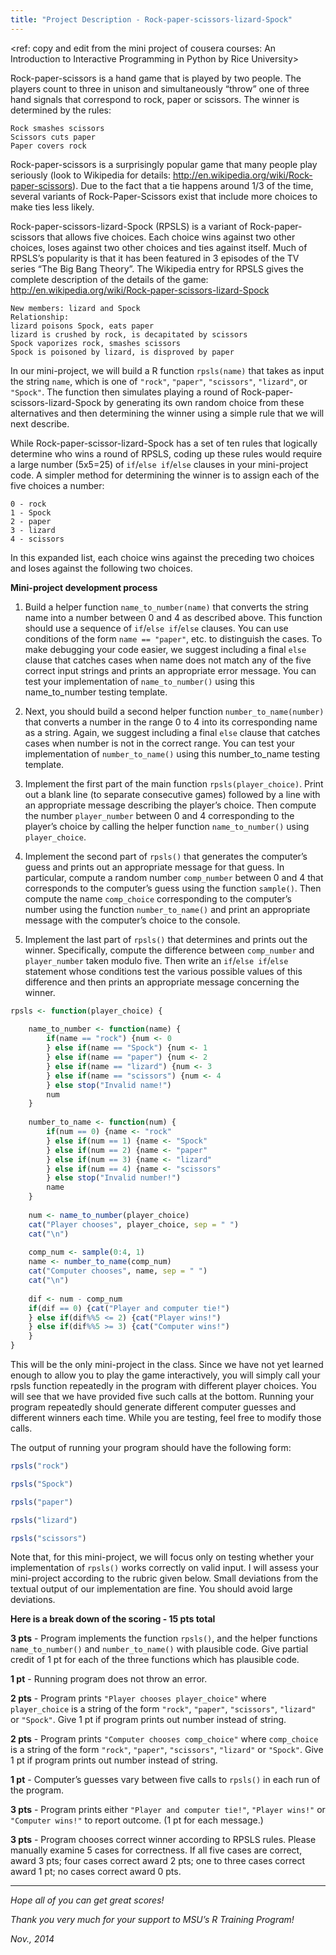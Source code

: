 ```yaml
---
title: "Project Description - Rock-paper-scissors-lizard-Spock"
---
```

<ref: copy and edit from the mini project of cousera courses: An Introduction to Interactive Programming in Python by Rice University>

Rock-paper-scissors is a hand game that is played by two people. The players count to three in unison and simultaneously "throw" one of three hand signals that correspond to rock, paper or scissors. The winner is determined by the rules:

    Rock smashes scissors
	Scissors cuts paper
	Paper covers rock

Rock-paper-scissors is a surprisingly popular game that many people play seriously (look to Wikipedia for details: <http://en.wikipedia.org/wiki/Rock-paper-scissors>). Due to the fact that a tie happens around 1/3 of the time, several variants of Rock-Paper-Scissors exist that include more choices to make ties less likely.

Rock-paper-scissors-lizard-Spock (RPSLS) is a variant of Rock-paper-scissors that allows five choices. Each choice wins against two other choices, loses against two other choices and ties against itself. Much of RPSLS's popularity is that it has been featured in 3 episodes of the TV series "The Big Bang Theory". The Wikipedia entry for RPSLS gives the complete description of the details of the game: <http://en.wikipedia.org/wiki/Rock-paper-scissors-lizard-Spock>

    New members: lizard and Spock
    Relationship:
    lizard poisons Spock, eats paper
    lizard is crushed by rock, is decapitated by scissors
    Spock vaporizes rock, smashes scissors
    Spock is poisoned by lizard, is disproved by paper

In our mini-project, we will build a R function `rpsls(name)` that takes as input the string `name`, which is one of `"rock"`, `"paper"`, `"scissors"`, `"lizard"`, or `"Spock"`. The function then simulates playing a round of Rock-paper-scissors-lizard-Spock by generating its own random choice from these alternatives and then determining the winner using a simple rule that we will next describe.

While Rock-paper-scissor-lizard-Spock has a set of ten rules that logically determine who wins a round of RPSLS, coding up these rules would require a large number (5x5=25) of `if`/`else if`/`else` clauses in your mini-project code. A simpler method for determining the winner is to assign each of the five choices a number: 

    0 - rock
	1 - Spock
	2 - paper
	3 - lizard
	4 - scissors

In this expanded list, each choice wins against the preceding two choices and loses against the following two choices.

**Mini-project development process**

1. Build a helper function `name_to_number(name)` that converts the string name into a number between 0 and 4 as described above. This function should use a sequence of `if`/`else if`/`else` clauses. You can use conditions of the form `name == "paper"`, etc. to distinguish the cases. To make debugging your code easier, we suggest including a final `else` clause that catches cases when name does not match any of the five correct input strings and prints an appropriate error message. You can test your implementation of `name_to_number()` using this name_to_number testing template. 

2. Next, you should build a second helper function `number_to_name(number)` that converts a number in the range 0 to 4 into its corresponding name as a string. Again, we suggest including a final `else` clause that catches cases when number is not in the correct range. You can test your implementation of `number_to_name()` using this number_to_name testing template.

3. Implement the first part of the main function `rpsls(player_choice)`. Print out a blank line (to separate consecutive games) followed by a line with an appropriate message describing the player's choice. Then compute the number `player_number` between 0 and 4 corresponding to the player's choice by calling the helper function `name_to_number()` using `player_choice`.

4. Implement the second part of `rpsls()` that generates the computer's guess and prints out an appropriate message for that guess. In particular, compute a random number `comp_number` between 0 and 4 that corresponds to the computer's guess using the function `sample()`. Then compute the name `comp_choice` corresponding to the computer's number using the function `number_to_name()` and print an appropriate message with the computer's choice to the console.

5. Implement the last part of `rpsls()` that determines and prints out the winner. Specifically, compute the difference between `comp_number` and `player_number` taken modulo five. Then write an `if`/`else if`/`else` statement whose conditions test the various possible values of this difference and then prints an appropriate message concerning the winner.
```r
rpsls <- function(player_choice) {
    
    name_to_number <- function(name) {
        if(name == "rock") {num <- 0
        } else if(name == "Spock") {num <- 1
        } else if(name == "paper") {num <- 2
        } else if(name == "lizard") {num <- 3
        } else if(name == "scissors") {num <- 4
        } else stop("Invalid name!")
        num
    }
    
    number_to_name <- function(num) {
        if(num == 0) {name <- "rock"
        } else if(num == 1) {name <- "Spock"
        } else if(num == 2) {name <- "paper"
        } else if(num == 3) {name <- "lizard"
        } else if(num == 4) {name <- "scissors"
        } else stop("Invalid number!")
        name
    }
    
    num <- name_to_number(player_choice)
    cat("Player chooses", player_choice, sep = " ")
    cat("\n")
    
    comp_num <- sample(0:4, 1)
    name <- number_to_name(comp_num)
    cat("Computer chooses", name, sep = " ")
    cat("\n")
    
    dif <- num - comp_num
    if(dif == 0) {cat("Player and computer tie!")
    } else if(dif%%5 <= 2) {cat("Player wins!")
    } else if(dif%%5 >= 3) {cat("Computer wins!")
    }
}
```
This will be the only mini-project in the class. Since we have not yet learned enough to allow you to play the game interactively, you will simply call your rpsls function repeatedly in the program with different player choices. You will see that we have provided five such calls at the bottom. Running your program repeatedly should generate different computer guesses and different winners each time. While you are testing, feel free to modify those calls.

The output of running your program should have the following form:
```r
rpsls("rock")
```
```r
rpsls("Spock")
```
```r
rpsls("paper")
```
```r
rpsls("lizard")
```
```r
rpsls("scissors")
```
Note that, for this mini-project, we will focus only on testing whether your implementation of `rpsls()` works correctly on valid input.
I will assess your mini-project according to the rubric given below. Small deviations from the textual output of our implementation are fine. You should avoid large deviations. 

**Here is a break down of the scoring - **
**15 pts total**

**3 pts** - Program implements the function `rpsls()`, and the helper functions `name_to_number()` and `number_to_name()` with plausible code. Give partial credit of 1 pt for each of the three functions which has plausible code.

**1 pt**  - Running program does not throw an error.

**2 pts** - Program prints `"Player chooses player_choice"` where `player_choice` is a string of the form `"rock"`, `"paper"`, `"scissors"`, `"lizard"` or `"Spock"`. Give 1 pt if program prints out number instead of string.

**2 pts** - Program prints `"Computer chooses comp_choice"` where `comp_choice` is a string of the form `"rock"`, `"paper"`, `"scissors"`, `"lizard"` or `"Spock"`. Give 1 pt if program prints out number instead of string.

**1 pt**  - Computer's guesses vary between five calls to `rpsls()` in each run of the program.

**3 pts** - Program prints either `"Player and computer tie!"`, `"Player wins!"` or `"Computer wins!"` to report outcome. (1 pt for each message.)

**3 pts** - Program chooses correct winner according to RPSLS rules. Please manually examine 5 cases for correctness. If all five cases are correct, award 3 pts; four cases correct award 2 pts; one to three cases correct award 1 pt; no cases correct award 0 pts.

---

*Hope all of you can get great scores!*

*Thank you very much for your support to MSU's R Training Program!*

*Nov., 2014*

